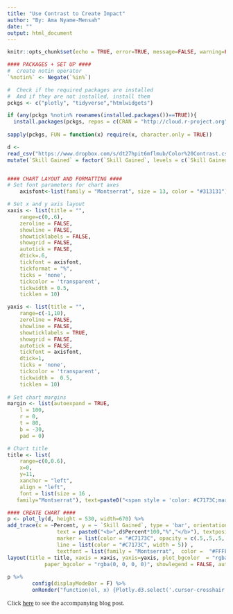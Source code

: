 ```yaml
---
title: "Use Contrast to Create Impact"
author: "By: Ama Nyame-Mensah"
date: ""
output: html_document
---
```

  
<style type="text/css">
  h4{
    font-size: 15pt;
    color: "#262626";
    family="Montserrat";
  }
</style>
  
  
```r
knitr::opts_chunk$set(echo = TRUE, error=TRUE, message=FALSE, warning=FALSE)

#### PACKAGES + SET UP ####
#  create notin operator
`%notin%` <- Negate(`%in%`)

#  Check if the required packages are installed
#  And if they are not installed, install them
pckgs <- c("plotly", "tidyverse","htmlwidgets")

if (any(pckgs %notin% rownames(installed.packages())==TRUE)){
  install.packages(pckgs, repos = c(CRAN = "http://cloud.r-project.org"))}
  
sapply(pckgs, FUN = function(x) require(x, character.only = TRUE))

```

```r

d <-
read_csv("https://www.dropbox.com/s/dt27hpit6mflmub/Color%20Contrast.csv?dl=1") %>%
mutate(`Skill Gained` = factor(`Skill Gained`, levels = c(`Skill Gained`)))


#### CHART LAYOUT AND FORMATTING ####
# Set font parameters for chart axes
	axisfont<-list(family = "Montserrat", size = 13, color = "#313131")

# Set x and y axis layout 
xaxis <- list(title = "",
    range=c(0,.6),
    zeroline = FALSE,
    showline = FALSE,
    showticklabels = FALSE,
    showgrid = FALSE,
    autotick = FALSE,
    dtick=.6,
    tickfont = axisfont,
    tickformat = "%",
    ticks = 'none',
    tickcolor = 'transparent',
    tickwidth = 0.5,
    ticklen = 10)

yaxis <- list(title = "",
    range=c(-1,10),
    zeroline = FALSE,
    showline = FALSE,
    showticklabels = TRUE,
    showgrid = FALSE,
    autotick = FALSE,
    tickfont = axisfont,
    dtick=1,
    ticks = 'none',
    tickcolor = 'transparent',
    tickwidth =  0.5,
    ticklen = 10)
    
# Set chart margins
margin <- list(autoexpand = TRUE,
	l = 100,
	r = 0,
	t = 80,
	b = -30,
	pad = 0)

# Chart title
title <- list(
	range=c(0,0.6),
	x=0,
	y=11,
    xanchor = "left", 
    align = "left",
    font = list(size = 16 ,
   family="Montserrat"), text=paste0("<span style = 'color: #C7173C;margin-bottom: 50px;'><b>","Over half of job seekers gained skills in searching and applying for jobs</b></span><br><span style ='color: #313131;'> after using one of our resources </span>"))

#### CREATE CHART ####
p <- plot_ly(d, height = 530, width=670) %>%
add_trace(x = ~Percent, y = ~ `Skill Gained`, type = 'bar', orientation = 'h', hoverinfo="none", 
				text = paste0("<b>",d$Percent*100,"%","</b>"), textposition = 'auto', 
				marker = list(color = "#C7173C", opacity = c(.5,.5,.5,.5,.5,.5,.5,1,1), 
				line = list(color = "#C7173C", width = 5)) , 
				textfont = list(family = "Montserrat",  color =  "#FFFFFF", size = 13)) %>%
layout(title = title, xaxis = xaxis, yaxis=yaxis, plot_bgcolor  = "rgba(0, 0, 0, 0)",
			paper_bgcolor = "rgba(0, 0, 0, 0)", showlegend = FALSE, autosize= FALSE, margin = margin)
           
p %>%             
        config(displayModeBar = F) %>%
        onRender("function(el, x) {Plotly.d3.select('.cursor-crosshair').style('cursor', 'pointer')}")

```
<span style ='color:#313131;font-family:Montserrat;font-size:11pt;' >Click <a href="https://www.anyamemensah.com/blog/color-contrast">here</a> to see the accompanying blog post.</p>


